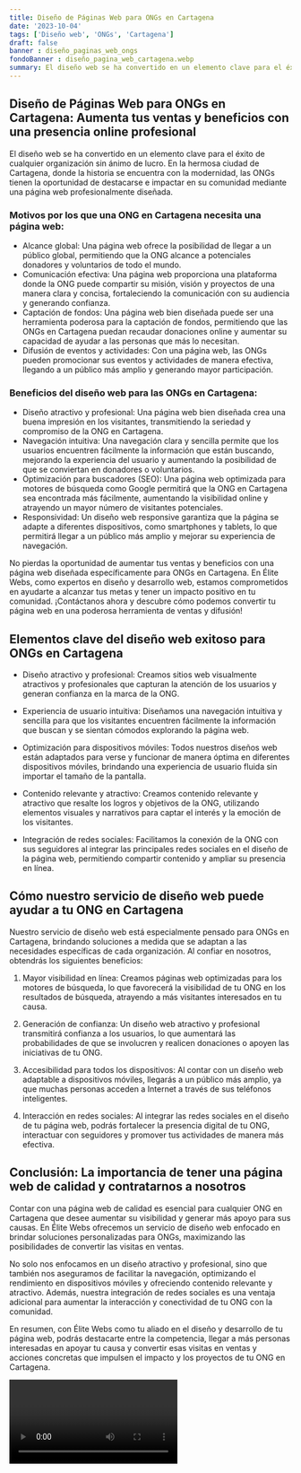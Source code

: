 ```yaml
---
title: Diseño de Páginas Web para ONGs en Cartagena
date: '2023-10-04'
tags: ['Diseño web', 'ONGs', 'Cartagena']
draft: false
banner : diseño_paginas_web_ongs
fondoBanner : diseño_pagina_web_cartagena.webp
summary: El diseño web se ha convertido en un elemento clave para el éxito de cualquier organización sin ánimo de lucro. En la hermosa ciudad de Cartagena, donde la historia se encuentra con la modernidad, las ONGs tienen la oportunidad de destacarse e impactar en su comunidad mediante una página web profesionalmente diseñada.
---
```


## Diseño de Páginas Web para ONGs en Cartagena: Aumenta tus ventas y beneficios con una presencia online profesional

El diseño web se ha convertido en un elemento clave para el éxito de cualquier organización sin ánimo de lucro. En la hermosa ciudad de Cartagena, donde la historia se encuentra con la modernidad, las ONGs tienen la oportunidad de destacarse e impactar en su comunidad mediante una página web profesionalmente diseñada.

### Motivos por los que una ONG en Cartagena necesita una página web:

- Alcance global: Una página web ofrece la posibilidad de llegar a un público global, permitiendo que la ONG alcance a potenciales donadores y voluntarios de todo el mundo.
- Comunicación efectiva: Una página web proporciona una plataforma donde la ONG puede compartir su misión, visión y proyectos de una manera clara y concisa, fortaleciendo la comunicación con su audiencia y generando confianza.
- Captación de fondos: Una página web bien diseñada puede ser una herramienta poderosa para la captación de fondos, permitiendo que las ONGs en Cartagena puedan recaudar donaciones online y aumentar su capacidad de ayudar a las personas que más lo necesitan.
- Difusión de eventos y actividades: Con una página web, las ONGs pueden promocionar sus eventos y actividades de manera efectiva, llegando a un público más amplio y generando mayor participación.

### Beneficios del diseño web para las ONGs en Cartagena:

- Diseño atractivo y profesional: Una página web bien diseñada crea una buena impresión en los visitantes, transmitiendo la seriedad y compromiso de la ONG en Cartagena.
- Navegación intuitiva: Una navegación clara y sencilla permite que los usuarios encuentren fácilmente la información que están buscando, mejorando la experiencia del usuario y aumentando la posibilidad de que se conviertan en donadores o voluntarios.
- Optimización para buscadores (SEO): Una página web optimizada para motores de búsqueda como Google permitirá que la ONG en Cartagena sea encontrada más fácilmente, aumentando la visibilidad online y atrayendo un mayor número de visitantes potenciales.
- Responsividad: Un diseño web responsive garantiza que la página se adapte a diferentes dispositivos, como smartphones y tablets, lo que permitirá llegar a un público más amplio y mejorar su experiencia de navegación.

No pierdas la oportunidad de aumentar tus ventas y beneficios con una página web diseñada específicamente para ONGs en Cartagena. En Élite Webs, como expertos en diseño y desarrollo web, estamos comprometidos en ayudarte a alcanzar tus metas y tener un impacto positivo en tu comunidad. ¡Contáctanos ahora y descubre cómo podemos convertir tu página web en una poderosa herramienta de ventas y difusión!

<GifSeo />

<Cta />

## Elementos clave del diseño web exitoso para ONGs en Cartagena

- Diseño atractivo y profesional: Creamos sitios web visualmente atractivos y profesionales que capturan la atención de los usuarios y generan confianza en la marca de la ONG.

- Experiencia de usuario intuitiva: Diseñamos una navegación intuitiva y sencilla para que los visitantes encuentren fácilmente la información que buscan y se sientan cómodos explorando la página web.

- Optimización para dispositivos móviles: Todos nuestros diseños web están adaptados para verse y funcionar de manera óptima en diferentes dispositivos móviles, brindando una experiencia de usuario fluida sin importar el tamaño de la pantalla.

- Contenido relevante y atractivo: Creamos contenido relevante y atractivo que resalte los logros y objetivos de la ONG, utilizando elementos visuales y narrativos para captar el interés y la emoción de los visitantes.

- Integración de redes sociales: Facilitamos la conexión de la ONG con sus seguidores al integrar las principales redes sociales en el diseño de la página web, permitiendo compartir contenido y ampliar su presencia en línea.

## Cómo nuestro servicio de diseño web puede ayudar a tu ONG en Cartagena

Nuestro servicio de diseño web está especialmente pensado para ONGs en Cartagena, brindando soluciones a medida que se adaptan a las necesidades específicas de cada organización. Al confiar en nosotros, obtendrás los siguientes beneficios:

1. Mayor visibilidad en línea: Creamos páginas web optimizadas para los motores de búsqueda, lo que favorecerá la visibilidad de tu ONG en los resultados de búsqueda, atrayendo a más visitantes interesados en tu causa.

2. Generación de confianza: Un diseño web atractivo y profesional transmitirá confianza a los usuarios, lo que aumentará las probabilidades de que se involucren y realicen donaciones o apoyen las iniciativas de tu ONG.

3. Accesibilidad para todos los dispositivos: Al contar con un diseño web adaptable a dispositivos móviles, llegarás a un público más amplio, ya que muchas personas acceden a Internet a través de sus teléfonos inteligentes.

4. Interacción en redes sociales: Al integrar las redes sociales en el diseño de tu página web, podrás fortalecer la presencia digital de tu ONG, interactuar con seguidores y promover tus actividades de manera más efectiva.

## Conclusión: La importancia de tener una página web de calidad y contratarnos a nosotros

Contar con una página web de calidad es esencial para cualquier ONG en Cartagena que desee aumentar su visibilidad y generar más apoyo para sus causas. En Élite Webs ofrecemos un servicio de diseño web enfocado en brindar soluciones personalizadas para ONGs, maximizando las posibilidades de convertir las visitas en ventas.

No solo nos enfocamos en un diseño atractivo y profesional, sino que también nos aseguramos de facilitar la navegación, optimizando el rendimiento en dispositivos móviles y ofreciendo contenido relevante y atractivo. Además, nuestra integración de redes sociales es una ventaja adicional para aumentar la interacción y conectividad de tu ONG con la comunidad.

En resumen, con Élite Webs como tu aliado en el diseño y desarrollo de tu página web, podrás destacarte entre la competencia, llegar a más personas interesadas en apoyar tu causa y convertir esas visitas en ventas y acciones concretas que impulsen el impacto y los proyectos de tu ONG en Cartagena.

<Video />

<CtaBot job='ONGs' city='Cartagena'/>

<Gmaps query='Cartagena+españa+maps' />